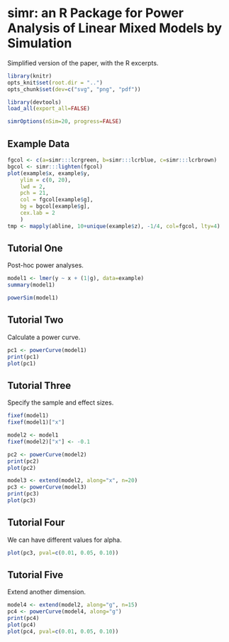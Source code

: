 simr: an R Package for Power Analysis of Linear Mixed Models by Simulation
========================================================

Simplified version of the paper, with the R excerpts.

```r
library(knitr)
opts_knit$set(root.dir = "..")
opts_chunk$set(dev=c("svg", "png", "pdf"))
```

```r
library(devtools)
load_all(export_all=FALSE)
```


```r
simrOptions(nSim=20, progress=FALSE)
```

Example Data
------------

```r
fgcol <- c(a=simr:::lcrgreen, b=simr:::lcrblue, c=simr:::lcrbrown)
bgcol <- simr:::lighten(fgcol)
plot(example$x, example$y,
    ylim = c(0, 20),
    lwd = 2,
    pch = 21,
    col = fgcol[example$g],
    bg = bgcol[example$g],
    cex.lab = 2
    )
tmp <- mapply(abline, 10+unique(example$z), -1/4, col=fgcol, lty=4)
```

Tutorial One
------------

Post-hoc power analyses.

```r
model1 <- lmer(y ~ x + (1|g), data=example)
summary(model1)

powerSim(model1)
```

Tutorial Two
------------

Calculate a power curve.

```r
pc1 <- powerCurve(model1)
print(pc1)
plot(pc1)
```

Tutorial Three
--------------

Specify the sample and effect sizes.

```r
fixef(model1)
fixef(model1)["x"]
```

```r
model2 <- model1
fixef(model2)["x"] <- -0.1
```

```r
pc2 <- powerCurve(model2)
print(pc2)
plot(pc2)
```

```r
model3 <- extend(model2, along="x", n=20)
pc3 <- powerCurve(model3)
print(pc3)
plot(pc3)
```

Tutorial Four
-------------

We can have different values for alpha.

```r
plot(pc3, pval=c(0.01, 0.05, 0.10))
```

Tutorial Five
-------------

Extend another dimension.

```r
model4 <- extend(model2, along="g", n=15)
pc4 <- powerCurve(model4, along="g")
print(pc4)
plot(pc4)
plot(pc4, pval=c(0.01, 0.05, 0.10))
```
